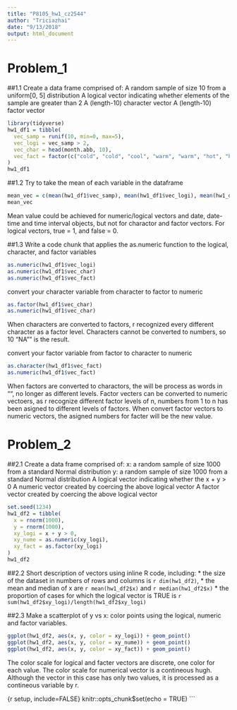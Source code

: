 ```yaml
---
title: "P8105_hw1_cz2544"
author: "Triciazhai"
date: "9/13/2018"
output: html_document
---
```



# Problem_1 #

##1.1 Create a data frame comprised of:
A random sample of size 10 from a uniform[0, 5] distribution
A logical vector indicating whether elements of the sample are greater than 2
A (length-10) character vector
A (length-10) factor vector

```r
library(tidyverse)
hw1_df1 = tibble(
  vec_samp = runif(10, min=0, max=5),
  vec_logi = vec_samp > 2,
  vec_char = head(month.abb, 10),
  vec_fact = factor(c("cold", "cold", "cool", "warm", "warm", "hot", "hot", "hot", "cool", "cool"))
)
hw1_df1
```
##1.2 Try to take the mean of each variable in the dataframe

```r
mean_vec = c(mean(hw1_df1$vec_samp), mean(hw1_df1$vec_logi), mean(hw1_df1$vec_char), mean(hw1_df1$vec_fact))
mean_vec
```
Mean value could be achieved for numeric/logical vectors and date, date-time and time interval objects, but not for charactor and factor vectors. For logical vectors, true = 1, and false = 0.

##1.3 Write a code chunk that applies the as.numeric function to the logical, character, and factor variables
```r
as.numeric(hw1_df1$vec_logi)
as.numeric(hw1_df1$vec_char)
as.numeric(hw1_df1$vec_fact)
```

convert your character variable from character to factor to numeric
```r
as.factor(hw1_df1$vec_char)
as.numeric(hw1_df1$vec_char)
```
When characters are converted to factors, r recognized every different character as a factor level.
Characters cannot be converted to numbers, so 10 "NA"" is the result.

convert your factor variable from factor to character to numeric
```r
as.character(hw1_df1$vec_fact)
as.numeric(hw1_df1$vec_fact)
```
When factors are converted to charactors, the will be process as words in "", no longer as different levels.
Factor vecters can be converted to numeric vectoers, as r recognize different factor levels of n, numbers from 1 to n has been asigned to different levels of factors. When convert factor vectors to numeric vectors, the asigned numbers for facter will be the new value.

# Problem_2 #

##2.1 Create a data frame comprised of:
x: a random sample of size 1000 from a standard Normal distribution
y: a random sample of size 1000 from a standard Normal distribution
A logical vector indicating whether the x + y > 0
A numeric vector created by coercing the above logical vector
A factor vector created by coercing the above logical vector

```r
set.seed(1234)
hw1_df2 = tibble(
  x = rnorm(1000),
  y = rnorm(1000),
  xy_logi = x + y > 0,
  xy_nume = as.numeric(xy_logi),
  xy_fact = as.factor(xy_logi)
)
hw1_df2
```

##2.2  Short description of vectors using inline R code, including: 
  * the size of the dataset in numbers of rows and columns is `r dim(hw1_df2)`,
  * the mean and median of x are `r mean(hw1_df2$x)` and `r median(hw1_df2$x)`
  * the proportion of cases for which the logical vector is TRUE is `r sum(hw1_df2$xy_logi)/length(hw1_df2$xy_logi)`

##2.3 Make a scatterplot of y vs x:
color points using the logical, numeric and factor variables.
```r
ggplot(hw1_df2, aes(x, y, color = xy_logi)) + geom_point() 
ggplot(hw1_df2, aes(x, y, color = xy_nume)) + geom_point() 
ggplot(hw1_df2, aes(x, y, color = xy_fact)) + geom_point()
```

The color scale for logical and facter vectors are discrete, one color for each value.
The color scale for numerical vector is a contineous hugh. Although the vector in this case has only two values, it is processed as a contineous variable by r.

{r setup, include=FALSE}
knitr::opts_chunk$set(echo = TRUE)
```

